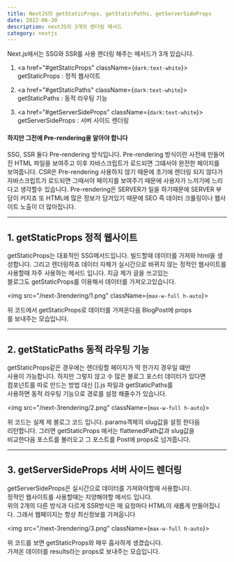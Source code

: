 ---
title: NextJS의 getStaticProps, getStaticPaths, getServerSideProps
date: 2022-06-30
description: nextJS의 3개의 렌더링 메서드
category: nextjs
---

Next.js에서는 SSG와 SSR를 사용 렌더링 해주는 메서드가 3개 있습니다.

1. <a href="#getStaticProps" className={`dark:text-white`}>
     getStaticProps : 정적 웹사이트
   </a>

2. <a href="#getStaticPaths" className={`dark:text-white`}>
     getStaticPaths : 동적 라우팅 기능
   </a>

3. <a href="#getServerSideProps" className={`dark:text-white`}>
     getServerSideProps : 서버 사이드 렌더링
   </a>

<h4 className={`dark:text-white`}>
  하지만 그전에 Pre-rendering을 알아야 합니다
</h4>

SSG, SSR 둘다 Pre-rendering 방식입니다. Pre-rendering 방식이란 사전에 만들어진 HTML
파일을 보여주고 이후 자바스크립트가 로드되면 그떄서야 완전한 페이지를 보여줍니다.
CSR은 Pre-rendering 사용하지 않기 때문에 초기에 렌더링 되지 않다가 자바스크립트가 로드되면
그때서야 페이지를 보여주기 때문에 사용자가 느끼기에 느리다고 생각할수 있습니다. Pre-rendering은
SERVER가 일을 하기때문에 SERVER 부담이 커지죠 또 HTML에 많은 정보가 담겨있기 때문에
SEO 즉 데이터 크롤링이나 웹사이트 노출이 더 많아집니다.

---

<h2 id="getStaticProps" className={`dark:text-white`}>
  1. getStaticProps 정적 웹사이트
</h2>

getStaticProps는 대표적인 SSG메서드입니다.
빌드할때 데이터를 가져와 html을 생성합니다. 그리고 렌더링하죠
데이터 자체가 실시간으로 바뀌지 않는 정적인 웹사이트를 사용할때
자주 사용하는 메서드 입니다. 지금 제가 글을 쓰고있는  
블로그도 getStaticProps를 이용해서 데이터를 가져오고있습니다.

<img src="/next-3rendering/1.png" className={`max-w-full h-auto`}></img>

위 코드에서 getStaticProps로 데이터를 가져온다음 BlogPost에 props  
를 보내주는 모습입니다.

---

<h2 id="getStaticPaths" className={`dark:text-white`}>
  2. getStaticPaths 동적 라우팅 기능
</h2>

getStaticProps같은 경우에는 렌더링할 페이지가 딱 한가지 경우일 떄만  
사용이 가능합니다. 하지만 그렇지 않고 수 많은 블로그 포스터 데이터가 있다면  
컴포넌트를 따로 만드는 방법 대신 [].js 파일과 getStaticPaths를  
사용하면 동적 라우팅 기능으로 경로를 설정 해줄수가 있습니다.

<img src="/next-3rendering/2.png" className={`max-w-full h-auto`}></img>

위 코드는 실제 제 블로그 코드 입니다. params객체의 slug값을 설정 한다음  
리턴합니다. 그러면 getStaticProps 에서는 flattenedPath값과 slug값을  
비교한다음 포스트를 불러오고 그 포스트를 Post에 props로 넘겨줍니다.

---

<h2 id="getServerSideProps" className={`dark:text-white`}>
  3. getServerSideProps 서버 사이드 렌더링
</h2>

getServerSideProps은 실시간으로 데이터를 가져와야할때 사용합니다.  
정적인 웹사이트를 사용할때는 지양해야할 메서드 입니다.  
위의 2개의 다른 방식과 다르게 SSR방식은 매 요청마다 HTML이 새롭게 만들어집니다.
그래서 웹페이지는 항상 최신정보를 가져옵니다

<img src="/next-3rendering/3.png" className={`max-w-full h-auto`}></img>

위 코드를 보면 getStaticProps와 매우 흡사하게 생겼습니다.  
가져온 데이터를 results라는 props로 보내주는 모습입니다.
